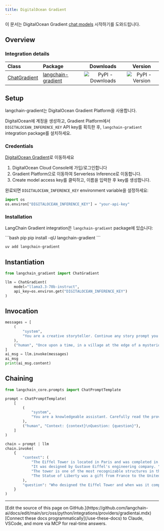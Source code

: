 ```yaml
---
title: DigitalOcean Gradient
---
```


이 문서는 DigitalOcean Gradient [chat models](/oss/python/langchain/models) 시작하기를 도와드립니다.

## Overview
### Integration details

| Class | Package | Downloads | Version |
| :--- | :--- | :---: | :---: |
| [ChatGradient](https://python.langchain.com/api_reference/langchain-gradient/chat_models/langchain_gradient.chat_models.ChatGradient.html) | [langchain-gradient](https://python.langchain.com/api_reference/langchain-gradient/) | ![PyPI - Downloads](https://img.shields.io/pypi/dm/langchain-gradient?style=flat-square&label=%20) | ![PyPI - Version](https://img.shields.io/pypi/v/langchain-gradient?style=flat-square&label=%20) |


## Setup

langchain-gradient는 DigitalOcean Gradient Platform을 사용합니다.

DigitalOcean에 계정을 생성하고, Gradient Platform에서 `DIGITALOCEAN_INFERENCE_KEY` API key를 획득한 후, `langchain-gradient` integration package를 설치하세요.

### Credentials

[DigitalOcean Gradient](https://www.digitalocean.com/products/gradient)로 이동하세요

1. DigitalOcean Cloud Console에 가입/로그인합니다
2. Gradient Platform으로 이동하여 Serverless Inference로 이동합니다.
3. Create model access key를 클릭하고, 이름을 입력한 후 key를 생성합니다.

완료되면 `DIGITALOCEAN_INFERENCE_KEY` environment variable을 설정하세요:

```python
import os
os.environ["DIGITALOCEAN_INFERENCE_KEY"] = "your-api-key"
```

### Installation

LangChain Gradient integration은 `langchain-gradient` package에 있습니다:

<CodeGroup>
```bash pip
pip install -qU langchain-gradient
```

```bash uv
uv add langchain-gradient
```
</CodeGroup>

## Instantiation

```python
from langchain_gradient import ChatGradient

llm = ChatGradient(
    model="llama3.3-70b-instruct",
    api_key=os.environ.get("DIGITALOCEAN_INFERENCE_KEY")
)
```

## Invocation

```python
messages = [
    (
        "system",
        "You are a creative storyteller. Continue any story prompt you receive in an engaging and imaginative way.",
    ),
    ("human", "Once upon a time, in a village at the edge of a mysterious forest, a young girl named Mira found a glowing stone..."),
]
ai_msg = llm.invoke(messages)
ai_msg
print(ai_msg.content)
```

## Chaining

```python
from langchain_core.prompts import ChatPromptTemplate

prompt = ChatPromptTemplate(
    [
        (
            "system",
            "You are a knowledgeable assistant. Carefully read the provided context and answer the user's question. If the answer is present in the context, cite the relevant sentence. If not, reply with \"Not found in context.\"",
        ),
        ("human", "Context: {context}\nQuestion: {question}"),
    ]
)

chain = prompt | llm
chain.invoke(
    {
        "context": (
            "The Eiffel Tower is located in Paris and was completed in 1889. "
            "It was designed by Gustave Eiffel's engineering company. "
            "The tower is one of the most recognizable structures in the world. "
            "The Statue of Liberty was a gift from France to the United States."
        ),
        "question": "Who designed the Eiffel Tower and when was it completed?"
    }
)
```

---

<Callout icon="pen-to-square" iconType="regular">
    [Edit the source of this page on GitHub.](https://github.com/langchain-ai/docs/edit/main/src/oss/python/integrations/providers/gradientai.mdx)
</Callout>
<Tip icon="terminal" iconType="regular">
    [Connect these docs programmatically](/use-these-docs) to Claude, VSCode, and more via MCP for    real-time answers.
</Tip>
